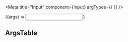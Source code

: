 


<Meta
  title="Input"
  component={Input}
  argTypes={{ }}
/>

<InputDescription />

<Canvas>
  <Story name="Input" height="400px">
    {(args) => <Input {...args} />}
  </Story>
</Canvas>

## ArgsTable

<ArgsTable of={Input} />
